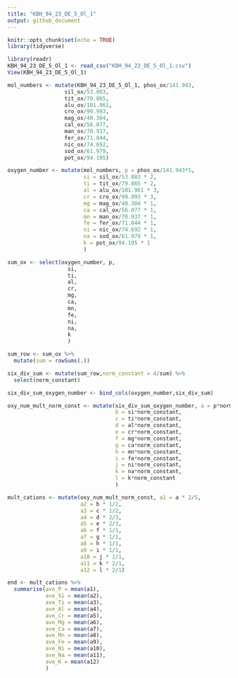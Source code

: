```yaml
---
title: "KBH_94_23_DE_5_Ol_1"
output: github_document
---
```


```r
knitr::opts_chunk$set(echo = TRUE)
library(tidyverse)
```

```r
library(readr)
KBH_94_23_DE_5_Ol_1 <- read_csv("KBH_94_23_DE_5_Ol_1.csv")
View(KBH_94_23_DE_5_Ol_1)
```

```r
mol_numbers <- mutate(KBH_94_23_DE_5_Ol_1, phos_ox/141.943,
                  sil_ox/53.083,
                  tit_ox/79.865,
                  alu_ox/101.961,
                  cro_ox/99.993,
                  mag_ox/40.304,
                  cal_ox/56.077,
                  man_ox/70.937,
                  fer_ox/71.844,
                  nic_ox/74.692,
                  sod_ox/61.979,
                  pot_ox/94.195)

oxygen_number <- mutate(mol_numbers, p = phos_ox/141.943*5,
                        si = sil_ox/53.083 * 2,
                        ti = tit_ox/79.865 * 2,
                        al = alu_ox/101.961 * 3,
                        cr = cro_ox/99.993 * 3,
                        mg = mag_ox/40.304 * 1,
                        ca = cal_ox/56.077 * 1,
                        mn = man_ox/70.937 * 1,
                        fe = fer_ox/71.844 * 1,
                        ni = nic_ox/74.692 * 1,
                        na = sod_ox/61.979 * 1,
                        k = pot_ox/94.195 * 1
                        )

sum_ox <- select(oxygen_number, p,
                   si,
                   ti,
                   al,
                   cr,
                   mg,
                   ca,
                   mn,
                   fe,
                   ni,
                   na,
                   k
                   )

sum_row <- sum_ox %>% 
  mutate(sum = rowSums(.))

six_div_sum <- mutate(sum_row,norm_constant = 4/sum) %>% 
  select(norm_constant)

six_div_sum_oxygen_number <- bind_cols(oxygen_number,six_div_sum)

oxy_num_mult_norm_const <- mutate(six_div_sum_oxygen_number, a = p*norm_constant,
                                  b = si*norm_constant,
                                  c = ti*norm_constant,
                                  d = al*norm_constant,
                                  e = cr*norm_constant,
                                  f = mg*norm_constant,
                                  g = ca*norm_constant,
                                  h = mn*norm_constant,
                                  i = fe*norm_constant,
                                  j = ni*norm_constant,
                                  k = na*norm_constant,
                                  l = k*norm_constant
                                  )

mult_cations <- mutate(oxy_num_mult_norm_const, a1 = a * 2/5,
                       a2 = b * 1/2,
                       a3 = c * 1/2,
                       a4 = d * 2/3,
                       a5 = e * 2/3,
                       a6 = f * 1/1,
                       a7 = g * 1/1,
                       a8 = h * 1/1,
                       a9 = i * 1/1,
                       a10 = j * 1/1,
                       a11 = k * 2/1,
                       a12 = l * 2/1)

end <- mult_cations %>% 
  summarise(ave_P = mean(a1),
            ave_Si = mean(a2),
            ave_Ti = mean(a3),
            ave_Al = mean(a4),
            ave_Cr = mean(a5),
            ave_Mg = mean(a6),
            ave_Ca = mean(a7),
            ave_Mn = mean(a8),
            ave_Fe = mean(a9),
            ave_Ni = mean(a10),
            ave_Na = mean(a11),
            ave_K = mean(a12) 
            )
```


